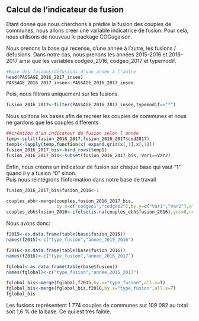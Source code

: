 
## Calcul de l'indicateur de fusion

Etant donné que nous cherchons à prédire la fusion des couples de communes, nous allons créer une variable indicatrice de fusion.
Pour cela, nous utilisons de nouveau le package COGugaison.

Nous prenons la base qui recense, d'une année à l'autre, les fusions / défusions.
Dans notre cas, nous prenons les années 2015-2016 et 2016-2017 ainsi que les variables codgeo_2016, codgeo_2017 et typemodif.

```r
#Base des fusions/défusions d'une année à l'autre
head(PASSAGE_2016_2017_insee)
PASSAGE_2016_2017_insee<-PASSAGE_2016_2017_insee
```

Puis, nous filtrons uniquement sur les fusions.

```r
fusion_2016_2017<-filter(PASSAGE_2016_2017_insee,typemodif=="f")
```

Nous splitons les bases afin de recréer les couples de communes et nous ne gardons que les couples différents 

```r
##création d'un indicateur de fusion selon l'année
temp<-split(fusion_2016_2017,fusion_2016_2017$cod2017)
temp1<-lapply(temp,function(x) expand.grid(x[,1],x[,1]))
fusion_2016_2017_bis<-bind_rows(temp1)
fusion_2016_2017_bis<-subset(fusion_2016_2017_bis,!Var1==Var2)
```

Enfin, nous créons un indicateur de fusion sur chaque base qui vaut "1" quand il y a fusion "0" sinon.  
Puis nous réintégrons l'information dans notre base de travail

```r
fusion_2016_2017_bis$fusion_2016<-1

couples_ebh<-merge(couples,fusion_2016_2017_bis,
                   by.x=c("codgeo1","codgeo2"),by.y=c("Var1","Var2"),all.x=T)
couples_ebh$fusion_2016<-ifelse(is.na(couples_ebh$fusion_2016),yes=0,no=couples_ebh$fusion_2016)
```

Nous avons donc:

```r
f2015<-as.data.frame(table(base$fusion_2015))
names(f2015)<-c("type_fusion","annee_2015_2016")

f2016<-as.data.frame(table(base$fusion_2016))
names(f2016)<-c("type_fusion","annee_2016_2017")

fglobal<-as.data.frame(table(base$fusion))
names(fglobal)<-c("type_fusion","annee_2015_2017")

fglobal_bis<-merge(fglobal,f2015,by.x="type_fusion",all.x=T)
fglobal_bis<-merge(fglobal_bis,f2016,by.x="type_fusion",all.x=T)
fglobal_bis

```

Les fusions représentent 1 774 couples de communes sur 109 082 au total soit 1,6 % de la base. Ce qui est très faible.  
